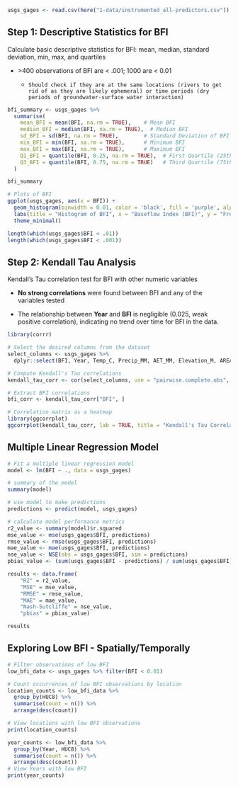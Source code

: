 ```r
usgs_gages <- read.csv(here("1-data/instrumented_all-predictors.csv"))
```

## Step 1: Descriptive Statistics for BFI

Calculate basic descriptive statistics for BFI: mean, median, standard deviation, min, max, and quartiles

-   \>400 observations of BFI are \< .001; 1000 are \< 0.01

    -   `Should check if they are at the same locations (rivers to get rid of as they are likely ephemeral) or time periods (dry periods of groundwater-surface water interaction)`

```r
bfi_summary <- usgs_gages %>%
  summarise(
    mean_BFI = mean(BFI, na.rm = TRUE),    # Mean BFI
    median_BFI = median(BFI, na.rm = TRUE),  # Median BFI
    sd_BFI = sd(BFI, na.rm = TRUE),        # Standard Deviation of BFI
    min_BFI = min(BFI, na.rm = TRUE),      # Minimum BFI
    max_BFI = max(BFI, na.rm = TRUE),      # Maximum BFI
    Q1_BFI = quantile(BFI, 0.25, na.rm = TRUE),  # First Quartile (25th percentile)
    Q3_BFI = quantile(BFI, 0.75, na.rm = TRUE)   # Third Quartile (75th percentile)
  )

bfi_summary

# Plots of BFI
ggplot(usgs_gages, aes(x = BFI)) + 
  geom_histogram(binwidth = 0.01, color = 'black', fill = 'purple', alpha = 0.7) + 
  labs(title = "Histogram of BFI", x = "Baseflow Index (BFI)", y = "Frequency") + 
  theme_minimal()

length(which(usgs_gages$BFI < .01))
length(which(usgs_gages$BFI < .001))

```

## Step 2: Kendall Tau Analysis

Kendall's Tau correlation test for BFI with other numeric variables

-   **No strong correlations** were found between BFI and any of the variables tested

-   The relationship between **Year** and **BFI** is negligible (0.025, weak positive correlation), indicating no trend over time for BFI in the data.

```r
library(corrr)

# Select the desired columns from the dataset
select_columns <- usgs_gages %>%
  dplyr::select(BFI, Year, Temp_C, Precip_MM, AET_MM, Elevation_M, AREA_KM2)

# Compute Kendall's Tau correlations
kendall_tau_corr <- cor(select_columns, use = "pairwise.complete.obs", method = "kendall")

# Extract BFI correlations
bfi_corr <- kendall_tau_corr["BFI", ]

# Correlation matrix as a heatmap
library(ggcorrplot)
ggcorrplot(kendall_tau_corr, lab = TRUE, title = "Kendall's Tau Correlation Matrix")

```

## Multiple Linear Regression Model

```r
# Fit a multiple linear regression model
model <- lm(BFI ~ ., data = usgs_gages)

# summary of the model
summary(model)

# use model to make predictions
predictions <- predict(model, usgs_gages)

# calculate model performance metrics
r2_value <- summary(model)$r.squared
mse_value <- mse(usgs_gages$BFI, predictions)
rmse_value <- rmse(usgs_gages$BFI, predictions)
mae_value <- mae(usgs_gages$BFI, predictions)
nse_value <- NSE(obs = usgs_gages$BFI, sim = predictions)
pbias_value <- (sum(usgs_gages$BFI - predictions) / sum(usgs_gages$BFI)) * 100

results <- data.frame(
    "R2" = r2_value,
    "MSE" = mse_value,
    "RMSE" = rmse_value,
    "MAE" = mae_value,
    "Nash-Sutcliffe" = nse_value,
    "pbias" = pbias_value)

results

```

## Exploring Low BFI - Spatially/Temporally

```r
# Filter observations of low BFI
low_bfi_data <- usgs_gages %>% filter(BFI < 0.01)

# Count occurrences of low BFI observations by location
location_counts <- low_bfi_data %>%
  group_by(HUC8) %>%
  summarise(count = n()) %>%
  arrange(desc(count))

# View locations with low BFI observations
print(location_counts)

year_counts <- low_bfi_data %>%
  group_by(Year, HUC8) %>%
  summarise(count = n()) %>%
  arrange(desc(count))
# View Years with low BFI
print(year_counts)
```
